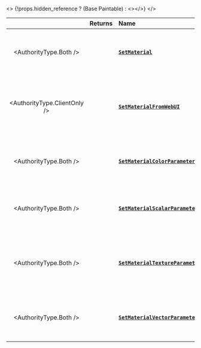 
<>
	{!props.hidden_reference ? (<ReferenceLink href="scripting-reference/classes/base-classes/paintable">Base Paintable</ReferenceLink>) : <></>}
</>

|  | **Returns** | **Name** | **Description** |
| :---: | :--- | :--- | :--- |
| <AuthorityType.Both /> |  | [**`SetMaterial`**](./scripting-reference/classes/base-classes/paintable.mdx#setmaterial) | Sets the material at the specified index of this Actor |
| <AuthorityType.ClientOnly /> |  | [**`SetMaterialFromWebUI`**](./scripting-reference/classes/base-classes/paintable.mdx#setmaterialfromwebui) | Sets the material at the specified index of this Actor to a WebUI object |
| <AuthorityType.Both /> |  | [**`SetMaterialColorParameter`**](./scripting-reference/classes/base-classes/paintable.mdx#setmaterialcolorparameter) | Sets a Color parameter in this Actor’s material |
| <AuthorityType.Both /> |  | [**`SetMaterialScalarParameter`**](./scripting-reference/classes/base-classes/paintable.mdx#setmaterialscalarparameter) | Sets a scalar parameter in this Actor’s material |
| <AuthorityType.Both /> |  | [**`SetMaterialTextureParameter`**](./scripting-reference/classes/base-classes/paintable.mdx#setmaterialtextureparameter) | Sets a texture parameter in this Actor's material to an image on disk |
| <AuthorityType.Both /> |  | [**`SetMaterialVectorParameter`**](./scripting-reference/classes/base-classes/paintable.mdx#setmaterialvectorparameter) | Sets a Vector parameter in this Actor’s material |
